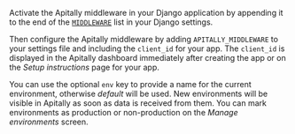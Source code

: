 Activate the Apitally middleware in your Django application by appending it to the end of the [`MIDDLEWARE`](https://docs.djangoproject.com/en/4.2/topics/http/middleware/#activating-middleware) list in your Django settings.

Then configure the Apitally middleware by adding `APITALLY_MIDDLEWARE` to your settings file and including the `client_id` for your app.
The `client_id` is displayed in the Apitally dashboard immediately after creating the app or on the _Setup instructions_ page for your app.

You can use the optional `env` key to provide a name for the current environment, otherwise _default_ will be used.
New environments will be visible in Apitally as soon as data is received from them. You can mark environments as production or non-production on the _Manage environments_ screen.
